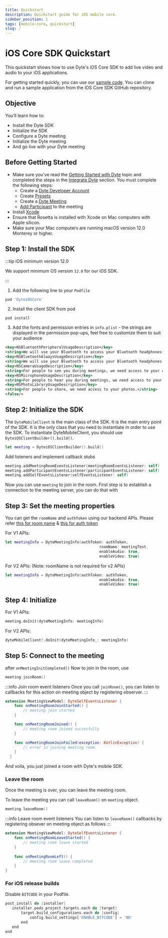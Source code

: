 ```yaml
---
title: Quickstart
description: Quickstart guide for iOS mobile core.
sidebar_position: 1
tags: [mobile-core, quickstart]
slug: /
---
```

# iOS Core SDK Quickstart

This quickstart shows how to use Dyte's iOS Core SDK to add live video and
audio to your iOS applications.

For getting started quickly, you can use our [sample code](https://github.com/dyte-in/mobile-core-sample-ios). You can clone and run
a sample application from the iOS Core SDK GitHub repository.

## Objective

You’ll learn how to:

- Install the Dyte SDK
- Initialize the SDK
- Configure a Dyte meeting
- Initialize the Dyte meeting
- And go live with your Dyte meeting

## Before Getting Started

- Make sure you've read the
  [Getting Started with Dyte](https://docs.dyte.io/getting-started) topic and
  completed the steps in the
  [Integrate Dyte](https://docs.dyte.io/getting-started#integrate-dyte) section.
  You must complete the following steps:
  - Create a [Dyte Developer Account](https://dev.dyte.io/)
  - Create [Presets](https://dev.dyte.io/roles-presets)
  - Create a
    [Dyte Meeting](https://docs.dyte.io/api/?v=v2#/operations/create_meeting)
  - [Add Participant](https://docs.dyte.io/api/?v=v2#/operations/add_participant)
    to the meeting
- Install [Xcode](https://www.google.com/url?sa=t&rct=j&q=&esrc=s&source=web&cd=&cad=rja&uact=8&ved=2ahUKEwin55bqodH8AhUVQXwKHaR-DAsQFnoECA0QAQ&url=https%3A%2F%2Fapps.apple.com%2Fus%2Fapp%2Fxcode%2Fid497799835%3Fmt%3D12&usg=AOvVaw2fEvMbfRtGhB4SPHYB54NX)
- Ensure that Rosetta is installed with Xcode on Mac computers with Apple
  silicon.
- Make sure your Mac computers are running macOS version 12.0 Monterey or
  higher.

## Step 1: Install the SDK


:::tip iOS minimum version 12.0

We support minimum OS version `12.0` for our iOS SDK.

:::

1. Add the following line to your `Podfile`

```ruby
pod 'DyteiOSCore'
```

2. Install the client SDK from pod

```shell
pod install
```

3. Add the fonts and permission entries in `info.plist` - the strings are
   displayed in the permission pop-ups, feel free to customize them to suit your
   audience

```xml
<key>NSBluetoothPeripheralUsageDescription</key>
<string>We will use your Bluetooth to access your Bluetooth headphones.</string>
<key>NSBluetoothAlwaysUsageDescription</key>
<string>We will use your Bluetooth to access your Bluetooth headphones.</string>
<key>NSCameraUsageDescription</key>
<string>For people to see you during meetings, we need access to your camera.</string>
<key>NSMicrophoneUsageDescription</key>
<string>For people to hear you during meetings, we need access to your microphone.</string>
<key>NSPhotoLibraryUsageDescription</key>
<string>For people to share, we need access to your photos.</string>
<false/>
```
## Step 2: Initialize the SDK

The `DyteMobileClient` is the main class of the SDK. It is the main entry point of the SDK. It is the only class that you need to instantiate in order to use the SDK. To instantiate DyteMobileClient, you should use `DyteiOSClientBuilder().build()`.

```swift
let meeting = DyteiOSClientBuilder().build()
```
Add listeners and implement callback stubs

```swift
meeting.addMeetingRoomEventsListener(meetingRoomEventsListener: self)
meeting.addParticipantEventsListener(participantEventsListener: self)
meeting.addSelfEventsListener(selfEventsListener: self)
```

Now you can use `meeting` to join in the room.
First step is to establish a connection to the meeting server, you can do that with 


## Step 3: Set the meeting properties

You can get the `roomName` and `authToken` using our backend APIs. Please refer [this for room name](https://docs.dyte.io/api#/operations/createMeeting) & [this for auth token](https://docs.dyte.io/api#/operations/addParticipant)

For V1 APIs:
```swift
let meetingInfo = DyteMeetingInfo(authToken: authToken,
                                          roomName: meetingText,
                                          enableAudio: true,
                                          enableVideo: true)

```

For V2 APIs:
(Note: roomName is not required for v2 APIs)
```swift
let meetingInfo = DyteMeetingInfo(authToken: authToken,
                                          enableAudio: true,
                                          enableVideo: true)

```

## Step 4: Initialize

For V1 APIs:
```swift
meeting.doInit(dyteMeetingInfo: meetingInfo)
```

For V2 APIs:
```swift
dyteMobileClient?.doInit(dyteMeetingInfo_: meetingInfo)
```


## Step 5: Connect to the meeting

after `onMeetingInitCompleted()` Now to join in the room, use 

```swift
meeting.joinRoom()
```

:::info Join room event listeners 
Once you call `joinRoom()`, you can listen to
callbacks for this action on meeting object by registering observer.
:::

```swift
extension MeetingViewModel: DyteSelfEventsListener {
    func onMeetingRoomJoinStarted() {
        // meeting join started
    }

    func onMeetingRoomJoined() {
        // meeting room joined succesfully
    }

    func onMeetingRoomJoinFailed(exception: KotlinException) {
        // error in joining meeting room.
    }
  }
```

And voila, you just joined a room with Dyte's mobile SDK.

### Leave the room

Once the meeting is over, you can leave the meeting room.

To leave the meeting you can call `leaveRoom()` on `meeting` object.

```swift
meeting.leaveRoom()
```

:::info Leave room event listeners 
You can listen to `leaveRoom()` callbacks by
registering obsever on meeting object as follows
:::

```swift
extension MeetingViewModel: DyteSelfEventsListener {
    func onMeetingRoomLeaveStarted() {
        // meeting room leave started    
    }
    
    func onMeetingRoomLeft() {
        // meeting room leave completed
    }      
}
```

### For iOS release builds

Disable `BITCODE` in your Podfile.

```dart
post_install do |installer|
   installer.pods_project.targets.each do |target|
       target.build_configurations.each do |config|
           config.build_settings['ENABLE_BITCODE'] = 'NO'
       end
   end
end
```